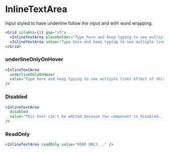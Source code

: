 
<Meta component={InlineTextArea} title="Docs/Components/Inputs/InlineTextArea" />

# InlineTextArea

Input styled to have underline follow the input and with word wrapping.

```jsx
<Grid columns={1} gap="u5">
  <InlineTextArea placeholder="Type here and keep typing to see multiple lines effect of this component it will wrap to a next line..." />
  <InlineTextArea value="Type here and keep typing to see multiple lines effect of this component it will wrap to a next line..." />
</Grid>
```

### underlineOnlyOnHover

```jsx
<InlineTextArea
  underlineOnlyOnHover
  value="Type here and keep typing to see multiple lines effect of this component it will wrap to a next line..."
/>
```

### Disabled

```jsx
<InlineTextArea
  disabled
  value="This text can't be edited because the component is disabled..."
/>
```

### ReadOnly

```jsx
<InlineTextArea readOnly value="READ ONLY..." />
```